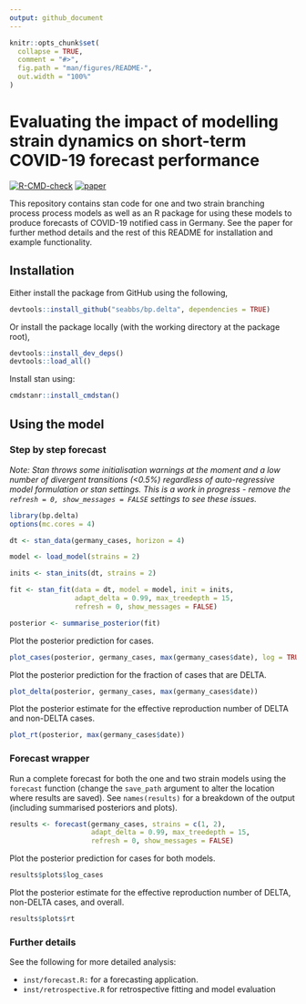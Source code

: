 ```yaml
---
output: github_document
---
```


<!-- README.md is generated from README.Rmd. Please edit that file -->

```r
knitr::opts_chunk$set(
  collapse = TRUE,
  comment = "#>",
  fig.path = "man/figures/README-",
  out.width = "100%"
)
```

# Evaluating the impact of modelling strain dynamics on short-term COVID-19 forecast performance

[![R-CMD-check](https://github.com/epiforecasts/bp.delta/workflows/R-CMD-check/badge.svg)](https://github.com/epiforecasts/bp.delta/actions/workflows/R-CMD-check.yaml) [![paper](https://github.com/epiforecasts/bp.delta/workflows/paper/badge.svg)](https://github.com/epiforecasts/bp.delta/actions/workflows/paper.yaml)

This repository contains stan code for one and two strain branching process process models as well as an R package for using these models to produce forecasts of COVID-19 notified cass in Germany. See the paper for further method details and the rest of this README for installation and example functionality.

## Installation

Either install the package from GitHub using the following, 

```r
devtools::install_github("seabbs/bp.delta", dependencies = TRUE)
```

Or install the package locally (with the working directory at the package root),

```r
devtools::install_dev_deps()
devtools::load_all()
```

Install stan using:

```r
cmdstanr::install_cmdstan()
```

## Using the model

### Step by step forecast

*Note: Stan throws some initialisation warnings at the moment and a low number of divergent transitions (<0.5%) regardless of auto-regressive model formulation or stan settings. This is a work in progress - remove the `refresh = 0, show_messages = FALSE ` settings to see these issues.*

```r
library(bp.delta)
options(mc.cores = 4)

dt <- stan_data(germany_cases, horizon = 4)

model <- load_model(strains = 2)

inits <- stan_inits(dt, strains = 2)

fit <- stan_fit(data = dt, model = model, init = inits,
                adapt_delta = 0.99, max_treedepth = 15,
                refresh = 0, show_messages = FALSE)

posterior <- summarise_posterior(fit)
```

Plot the posterior prediction for cases.

```r
plot_cases(posterior, germany_cases, max(germany_cases$date), log = TRUE)
```

Plot the posterior prediction for the fraction of cases that are DELTA.

```r
plot_delta(posterior, germany_cases, max(germany_cases$date))
```

Plot the posterior estimate for the effective reproduction number of DELTA and non-DELTA cases.

```r
plot_rt(posterior, max(germany_cases$date))
```

### Forecast wrapper

Run a complete forecast for both the one and two strain models using the `forecast` function (change the `save_path` argument to alter the location where results are saved). See `names(results)` for a breakdown of the output (including summarised posteriors and plots).

```r
results <- forecast(germany_cases, strains = c(1, 2),
                    adapt_delta = 0.99, max_treedepth = 15,
                    refresh = 0, show_messages = FALSE)
```

Plot the posterior prediction for cases for both models.

```r
results$plots$log_cases
```

Plot the posterior estimate for the effective reproduction number of DELTA, non-DELTA cases, and overall.

```r
results$plots$rt
```

### Further details

See the following for more detailed analysis:

- `inst/forecast.R:` for a forecasting application.
- `inst/retrospective.R` for retrospective fitting and model evaluation